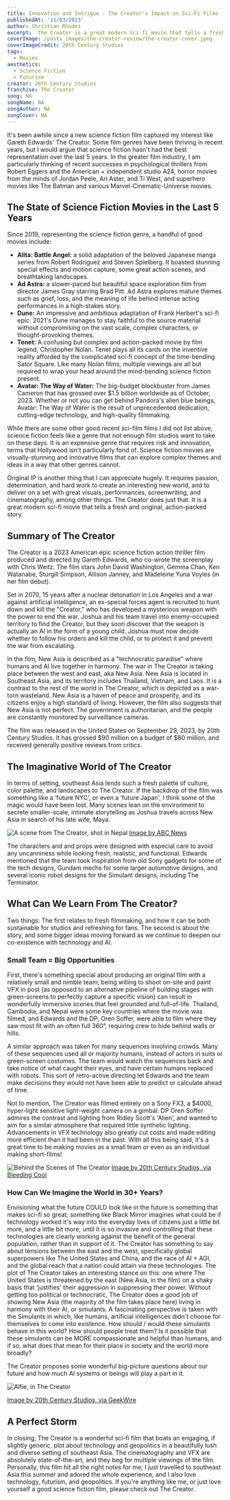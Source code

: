 ```yaml
---
title: Innovation and Intrigue - The Creator's Impact on Sci-Fi Films
publishedAt: '11/03/2023'
author: Christian Rhodes
excerpt:  The Creator is a great modern sci-fi movie that tells a fresh and original, action-packed story. 
coverImage: /posts_images/the-creator-review/the-creator-cover.jpeg
coverImageCredit: 20th Century Studios
tags:
  - Movies
aesthetics:
  - Science Fiction
  - Futurism 
creator: 20th Century Studios
franchise: The Creator
song: NA
songName: NA
songAuthor: NA
songCover: NA
---
```


It's been awhile since a new science fiction film captured my interest like Gareth Edwards' The Creator. Some film genres have been thriving in recent years, but I would argue that science fiction hasn't had the best representation over the last 5 years. In the greater film industry, I am particularly thinking of recent successes in psychological thrillers from Robert Eggers and the American + independent studio A24, horror movies from the minds of Jordan Peele, Ari Aster, and Ti West, and superhero movies like The Batman and various Marvel-Cinematic-Universe movies.

## The State of Science Fiction Movies in the Last 5 Years

Since 2019, representing the science fiction genre, a handful of good movies include:

- **Alita: Battle Angel:** a solid adaptation of the beloved Japanese manga series from Robert Rodriguez and Steven Spielberg. It boasted stunning special effects and motion capture, some great action scenes, and breathtaking landscapes.
- **Ad Astra:** a slower-paced but beautiful space exploration film from director James Gray starring Brad Pitt. Ad Astra explores mature themes such as grief, loss, and the meaning of life behind intense acting performances in a high-stakes story.
- **Dune:** An impressive and ambitious adaptation of Frank Herbert's sci-fi epic. 2021's Dune manages to stay faithful to the source material without compromising on the vast scale, complex characters, or thought-provoking themes.
- **Tenet:** A confusing but complex and action-packed movie by film legend, Christopher Nolan. Tenet plays all its cards on the inventive reality afforded by the complicated sci-fi concept of the time-bending Sator Square. Like many Nolan films, multiple viewings are all but required to wrap your head around the mind-bending science fiction present.
- **Avatar: The Way of Water:** The big-budget blockbuster from James Cameron that has grossed over $1.5 billion worldwide as of October, 2023. Whether or not you can get behind Pandora's alien blue beings, Avatar: The Way of Water is the result of unprecedented dedication, cutting-edge technology, and high-quality filmmaking.

While there are some other good recent sci-film films I did not list above, science fiction feels like a genre that not enough film studios want to take on these days. It is an expensive genre that requires risk and innovation, terms that Hollywood isn't particularly fond of. Science fiction movies are visually-stunning and innovative films that can explore complex themes and ideas in a way that other genres cannot. 

Original IP is another thing that I can appreciate hugely. It requires passion, determination, and hard work to create an interesting new world, and to deliver on a set with great visuals, performances, screenwriting, and cinematography, among other things. The Creator does just that. It is a great modern sci-fi movie that tells a fresh and original, action-packed story. 

## Summary of The Creator

The Creator is a 2023 American epic science fiction action thriller film produced and directed by Gareth Edwards, who co-wrote the screenplay with Chris Weitz. The film stars John David Washington, Gemma Chan, Ken Watanabe, Sturgill Simpson, Allison Janney, and Madeleine Yuna Voyles (in her film debut).

Set in 2070, 15 years after a nuclear detonation in Los Angeles and a war against artificial intelligence, an ex-special forces agent is recruited to hunt down and kill the "Creator," who has developed a mysterious weapon with the power to end the war. Joshua and his team travel into enemy-occupied territory to find the Creator, but they soon discover that the weapon is actually an AI in the form of a young child. Joshua must now decide whether to follow his orders and kill the child, or to protect it and prevent the war from escalating.

In the film, New Asia is described as a "technocratic paradise" where humans and AI live together in harmony. The war in The Creator is taking place between the west and east, aka New Asia. New Asia is located in Southeast Asia, and its territory includes Thailand, Vietnam, and Laos. It is a contrast to the rest of the world in The Creator, which is depicted as a war-torn wasteland. New Asia is a haven of peace and prosperity, and its citizens enjoy a high standard of living. However, the film also suggests that New Asia is not perfect. The government is authoritarian, and the people are constantly monitored by surveillance cameras.

The film was released in the United States on September 29, 2023, by 20th Century Studios. It has grossed $90 million on a budget of $80 million, and received generally positive reviews from critics.

## The Imaginative World of The Creator

In terms of setting, southeast Asia lends such a fresh palette of culture, color palette, and landscapes to The Creator. If the backdrop of the film was something like a ‘future NYC', or even a ‘future Japan', I think some of the magic would have been lost. Many scenes lean on the environment to secrete smaller-scale, intimate storytelling as Joshua travels across New Asia in search of his late wife, Maya. 

![A scene from The Creator, shot in Nepal](https://i.abcnewsfe.com/a/e42e6fd1-4035-4630-bb71-d61b4ed0a865/the-creator-3-ht-gmh-230925_1695676060229_hpMain_16x9.jpg?w=992)
[Image by ABC News](https://abcnews.go.com/GMA/Culture/review-creator-visual-miracle-shot-poets-eye/story?id=103573732)

The characters and and props were designed with especial care to avoid any uncanniness while looking fresh, realistic, and functional. Edwards mentioned that the team took inspiration from old Sony gadgets for some of the tech designs, Gundam mechs for some larger automotive designs, and several iconic robot designs for the Simulant designs, including The Terminator. 

## What Can We Learn From The Creator?

Two things: The first relates to fresh filmmaking, and how it can be both sustainable for studios and refreshing for fans. The second is about the story, and some bigger ideas moving forward as we continue to deepen our co-existence with technology and AI. 

### Small Team = Big Opportunities

First, there's something special about producing an original film with a relatively small and nimble team; being willing to shoot on-site and paint VFX in post (as opposed to an alternative pipeline of building stages with green-screens to perfectly capture a specific vision) can result in wonderfully immersive scenes that feel grounded and full-of-life. Thailand, Cambodia, and Nepal were some key countries where the movie was filmed, and Edwards and the DP, Oren Soffer, were able to film where they saw most fit with an often full 360°, requiring crew to hide behind walls or hills. 

A similar approach was taken for many sequences involving crowds. Many of these sequences used all or majority humans, instead of actors in suits or green-screen costumes. The team would watch the sequences back and take notice of what caught their eyes, and have certain humans replaced with robots. This sort of retro-active directing let Edwards and the team make decisions they would not have been able to predict or calculate ahead of time. 

Not to mention, The Creator was filmed entirely on a Sony FX3, a $4000, hyper-light sensitive light-weight camera on a gimbal. DP Oren Soffer admires the contrast and lighting from Ridley Scott's ‘Alien', and wanted to aim for a similar atmosphere that required little synthetic lighting. Advancements in VFX technology also greatly cut costs and made editing more efficient than it had been in the past. With all this being said, it's a great time to be making movies as a small team or even as an individual making short-films!

![Behind the Scenes of The Creator](https://mlpnk72yciwc.i.optimole.com/cqhiHLc.IIZS~2ef73/w:auto/h:auto/q:75/https://bleedingcool.com/wp-content/uploads/2023/08/TL_00342.jpg)
[Image by 20th Century Studios, via Bleeding Cool](https://bleedingcool.com/movies/the-creator-7-new-high-quality-images-and-7-behind-the-scenes-images/)

### How Can We Imagine the World  in 30+ Years?

Envisioning what the future COULD look like in the future is something that makes sci-fi so great; something like Black Mirror imagines what could be if technology worked it's way into the everyday lives of citizens just a little bit more, and a little bit more, until it is so invasive and controlling that these technologies are clearly working against the benefit of the general population, rather than in support of it. The Creator has something to say about tensions between the east and the west, specifically global superpowers like The United States and China, and the race of AI + AGI, and the global reach that a nation could attain via these technologies. The plot of The Creator takes an interesting stance on this: one where The United States is threatened by the east (New Asia, in the film) on a shaky basis that ‘justifies' their aggression in suppressing their power. Without getting too political or technocratic, The Creator does a good job of showing New Asia (the majority of the film takes place here) living in harmony with their AI, or simulants. A fascinating perspective is taken with the Simulants in which, like humans, artificial intelligences didn't choose for themselves to come into existence. How should / would these simulants behave in this world? How should people treat them? Is it possible that these simulants can be MORE compassionate and helpful than humans, and if so, what does that mean for their place in society and the world more broadly? 

The Creator proposes some wonderful big-picture questions about our future and how much AI systems or beings will play a part in it. 

![Alfie, in The Creator](https://cdn.geekwire.com/wp-content/uploads/2023/09/creator5-1260x615.jpeg)

[Image by 20th Century Studios, via GeekWire](https://www.geekwire.com/2023/ai-reality-check-the-creator/)

## A Perfect Storm

In closing, The Creator is a wonderful sci-fi film that boats an engaging, if slightly generic, plot about technology and geopolitics in a beautifully lush and diverse setting of southeast Asia. The cinematography and VFX are absolutely state-of-the-art, and they beg for multiple viewings of the film. Personally, this film hit all the right notes for me; I just travelled to southeast Asia this summer and adored the whole experience, and I also love technology, futurism, and geopolitics. If you're anything like me, or just love yourself a good science fiction film, please check out The Creator.
